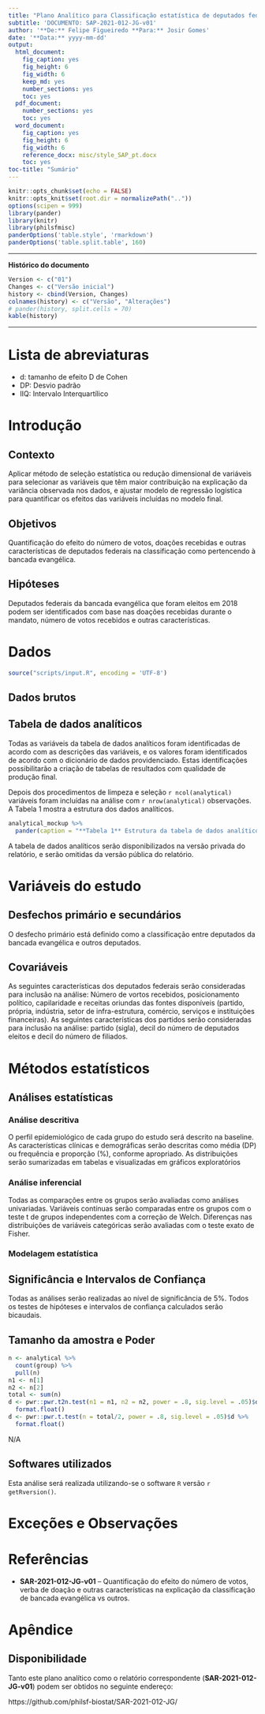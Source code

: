 ```yaml
---
title: "Plano Analítico para Classificação estatística de deputados federais como bancada evangélica"
subtitle: 'DOCUMENTO: SAP-2021-012-JG-v01'
author: '**De:** Felipe Figueiredo **Para:** Josir Gomes'
date: '**Data:** yyyy-mm-dd'
output:
  html_document:
    fig_caption: yes
    fig_height: 6
    fig_width: 6
    keep_md: yes
    number_sections: yes
    toc: yes
  pdf_document:
    number_sections: yes
    toc: yes
  word_document:
    fig_caption: yes
    fig_height: 6
    fig_width: 6
    reference_docx: misc/style_SAP_pt.docx
    toc: yes
toc-title: "Sumário"
---
```


```r
knitr::opts_chunk$set(echo = FALSE)
knitr::opts_knit$set(root.dir = normalizePath(".."))
options(scipen = 999)
library(pander)
library(knitr)
library(philsfmisc)
panderOptions('table.style', 'rmarkdown')
panderOptions('table.split.table', 160)
```

---

**Histórico do documento**

```r
Version <- c("01")
Changes <- c("Versão inicial")
history <- cbind(Version, Changes)
colnames(history) <- c("Versão", "Alterações")
# pander(history, split.cells = 70)
kable(history)
```

---

# Lista de abreviaturas

- d: tamanho de efeito D de Cohen
- DP: Desvio padrão
- IIQ: Intervalo Interquartílico

# Introdução

## Contexto

Aplicar método de seleção estatística ou redução dimensional de variáveis para selecionar as variáveis que têm maior contribuição na explicação da variância observada nos dados, e ajustar modelo de regressão logística para quantificar os efeitos das variáveis incluídas no modelo final.

## Objetivos

Quantificação do efeito do número de votos, doações recebidas e outras características de deputados federais na classificação como pertencendo à bancada evangélica.

## Hipóteses

Deputados federais da bancada evangélica que foram eleitos em 2018 podem ser identificados com base nas doações recebidas durante o mandato, número de votos recebidos e outras características.

# Dados

```r
source("scripts/input.R", encoding = 'UTF-8')
```

## Dados brutos

## Tabela de dados analíticos

Todas as variáveis da tabela de dados analíticos foram identificadas de acordo com as descrições das variáveis, e os valores foram identificados de acordo com o dicionário de dados providenciado.
Estas identificações possibilitarão a criação de tabelas de resultados com qualidade de produção final.

Depois dos procedimentos de limpeza e seleção `r ncol(analytical)` variáveis foram incluídas na análise com `r nrow(analytical)` observações.
A Tabela 1 mostra a estrutura dos dados analíticos.

```r
analytical_mockup %>%
  pander(caption = "**Tabela 1** Estrutura da tabela de dados analíticos após seleção e limpeza das variáveis.")
```

A tabela de dados analíticos serão disponibilizados na versão privada do relatório, e serão omitidas da versão pública do relatório.

# Variáveis do estudo

## Desfechos primário e secundários

O desfecho primário está definido como a classificação entre deputados da bancada evangélica e outros deputados.

## Covariáveis

As seguintes características dos deputados federais serão consideradas para inclusão na análise: Número de vortos recebidos, posicionamento político, capilaridade e receitas oriundas das fontes disponíveis (partido, própria, indústria, setor de infra-estrutura, comércio, serviços e instituições financeiras).
As seguintes características dos partidos serão consideradas para inclusão na análise: partido (sigla), decil do número de deputados eleitos e decil do número de filiados.

# Métodos estatísticos

## Análises estatísticas

### Análise descritiva

O perfil epidemiológico de cada grupo do estudo será descrito na baseline.
As características clínicas e demográficas serão descritas como
média (DP)
<!-- mediana (IIQ) -->
ou frequência e proporção (%),
conforme apropriado.
As distribuições serão sumarizadas em tabelas e visualizadas em gráficos exploratórios

### Análise inferencial

Todas as comparações entre os grupos serão avaliadas como análises univariadas.
Variáveis contínuas serão comparadas entre os grupos com o
teste t de grupos independentes com a correção de Welch.
<!-- teste t pareado com a correção de Welch. -->
<!-- teste de Wilcoxon. -->
Diferenças nas distribuições de variáveis categóricas serão avaliadas com o teste
exato de Fisher.
<!-- qui-quadrado. -->
<!-- McNemar. -->

### Modelagem estatística

## Significância e Intervalos de Confiança

Todas as análises serão realizadas ao nível de significância de 5%.
Todos os testes de hipóteses e intervalos de confiança calculados serão
bicaudais.
<!-- unicaudais à esquerda. -->
<!-- unicaudais à direita. -->

## Tamanho da amostra e Poder

```r
n <- analytical %>%
  count(group) %>%
  pull(n)
n1 <- n[1]
n2 <- n[2]
total <- sum(n)
d <- pwr::pwr.t2n.test(n1 = n1, n2 = n2, power = .8, sig.level = .05)$d %>%
  format.float()
d <- pwr::pwr.t.test(n = total/2, power = .8, sig.level = .05)$d %>%
  format.float()
```

<!-- Os grupos de estudo eram balanceados e o tamanho total da amostra foi `r total` incluindo todos os grupos. -->

<!-- Os grupos do estudo não eram balanceados com -->
<!-- `r n1` participantes no grupo1 -->
<!-- e -->
<!-- `r n2` participantes no grupo2 -->
<!-- e um total amostral de `r total`. -->
<!-- Esta análise de poder ajusta para os diferentes tamanhos dos grupos. -->

<!-- Com estes tamanhos amostrais um teste t pode detectar um tamanho de efeito tão grande quanto -->
<!-- **d = `r d`** -->
<!-- com poder estatísticod e 80% e um nível de significância de 5% (Cohen, 1988). -->

N/A

## Softwares utilizados

Esta análise será realizada utilizando-se o software `R` versão `r getRversion()`.

<!-- # Resultados -->

# Exceções e Observações

<!-- # Conclusões -->

# Referências

- **SAR-2021-012-JG-v01** -- Quantificação do efeito do número de votos, verba de doação e outras características na explicação da classificação de bancada evangélica vs outros.
<!-- - Cohen, J. (1988). Statistical power analysis for the behavioral sciences (2nd Ed.). New York: Routledge. -->

# Apêndice

## Disponibilidade

Tanto este plano analítico como o relatório correspondente (**SAR-2021-012-JG-v01**) podem ser obtidos no seguinte endereço:

https://github.com/philsf-biostat/SAR-2021-012-JG/

